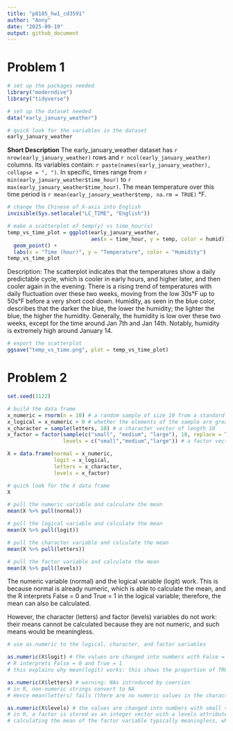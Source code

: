 ```yaml
---
title: "p8105_hw1_cd3591"
author: "Anny"
date: "2025-09-19"
output: github_document
---
```


# Problem 1

```r
# set up the packages needed
library("moderndive")
library("tidyverse")
```

```r
# set up the dataset needed
data("early_january_weather")

# quick look for the variables in the dataset
early_january_weather
```

**Short Description**
The early_january_weather dataset has `r nrow(early_january_weather)` rows and `r ncol(early_january_weather)` columns.
Its variables contain: `r paste(names(early_january_weather), collapse = ", ")`. 
In specific, times range from `r min(early_january_weather$time_hour)` to `r max(early_january_weather$time_hour)`.
The mean temperature over this time period is `r mean(early_january_weather$temp, na.rm = TRUE)` °F.

```r
# change the Chinese of X-axis into English
invisible(Sys.setlocale("LC_TIME", "English"))
```

```r
# make a scatterplot of temp(y) vs time_hour(x)
temp_vs_time_plot = ggplot(early_january_weather,
                           aes(x = time_hour, y = temp, color = humid)) + 
  geom_point() +
  labs(x = "Time (hour)", y = "Temperature", color = "Humidity") 
temp_vs_time_plot
```
Description: The scatterplot indicates that the temperatures show a daily predictable cycle, which is cooler in early hours, and higher later, and then cooler again in the evening. 
There is a rising trend of temperatures with daily fluctuation over these two weeks, moving from the low 30s°F up to 50s°F before a very short cool down. 
Humidity, as seen in the blue color, describes that the darker the blue, the lower the humidity; the lighter the blue, the higher the humidity. 
Generally, the humidity is low over these two weeks, except for the time around Jan 7th and Jan 14th. Notably, humidity is extremely high around January 14.


```r
# export the scatterplot
ggsave("temp_vs_time.png", plot = temp_vs_time_plot)
```

# Problem 2

```r
set.seed(1122)

# build the data frame
x_numeric = rnorm(n = 10) # a random sample of size 10 from a standard normal distribution
x_logical = x_numeric > 0 # whether the elements of the sample are greater than 0
x_character = sample(letters, 10) # a character vector of length 10
x_factor = factor(sample(c("small", "medium", "large"), 10, replace = TRUE),
                  levels = c("small","medium","large")) # a factor vector of length 10, with 3 different levels

X = data.frame(normal = x_numeric,
               logit = x_logical,
               letters = x_character,
               levels = x_factor)

# quick look for the X data frame
X
```

```r
# pull the numeric variable and calculate the mean
mean(X %>% pull(normal))

# pull the logical variable and calculate the mean
mean(X %>% pull(logit))

# pull the character variable and calculate the mean
mean(X %>% pull(letters))

# pull the factor variable and calculate the mean
mean(X %>% pull(levels))
```
The numeric variable (normal) and the logical variable (logit) work. 
This is because normal is already numeric, which is able to calculate the mean, 
and the R interprets False = 0 and True = 1 in the logical variable; therefore, the mean can also be calculated.

However, the character (letters) and factor (levels) variables do not work: 
their means cannot be calculated because they are not numeric, and such means would be meaningless.

```r
# use as.numeric to the logical, character, and factor variables

as.numeric(X$logit) # the values are changed into numbers with False = 0 and True = 1
# R interprets False = 0 and True = 1
# this explains why mean(logit) works: this shows the proportion of TRUEs

as.numeric(X$letters) # warning: NAs introduced by coercion
# in R, non-numeric strings convert to NA
# Hence mean(letters) fails (there are no numeric values in the character variable)

as.numeric(X$levels) # the values are changed into numbers with small = 1, medium = 2, and large = 3
# in R, a factor is stored as an integer vector with a levels attribute
# calculating the mean of the factor variable typically meaningless, which is why mean(levels) is blocked by default.
```
